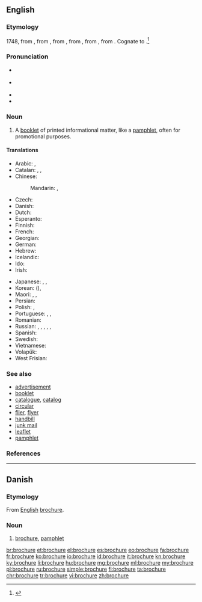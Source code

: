 ==English==
{{wikipedia}}

===Etymology===
1748, from {{etyl|fr|en}} {{term|brochure||stitched work|lang=fr}}, from {{term|brocher||to stitch|lang=fr}}, from {{etyl|fro|en}} {{term|brochier||to pierce|lang=fro}}, from {{term|broche||awl|lang=fro}}, from {{etyl|VL.|en}}, from {{etyl|la|en}}. Cognate to {{term|broach}}.<ref>{{R:Online Etymology Dictionary}}</ref>

===Pronunciation===
* {{a|US}} {{IPA|/bɹoʊˈʃʊɚ/|/bɹoʊˈʃɝ/|lang=en}}
* {{a|UK}} {{IPA|/ˈbɹoʊ.ʃə(ɹ)/|lang=en}}
* {{audio|en-us-brochure.ogg|Audio (US)|lang=en}}
* {{rhymes|ʊə(ɹ)|lang=en}}

===Noun===
{{en-noun}}

# A [[booklet]] of printed informational matter, like a [[pamphlet]], often for promotional purposes.

====Translations====
{{trans-top|booklet of printed informational matter}}
* Arabic: {{t|ar|كراسة|tr=kurrāsa|sc=Arab}}, {{t|ar|كتيب|m|tr=kutayyib|sc=Arab}}
* Catalan: {{t+|ca|fullet|m}}, {{t|ca|opuscle|m}}, {{t|ca|prospecte|m}}
* Chinese:
*: Mandarin: {{t+|cmn|小册子|tr=xiǎocèzi|sc=Hani}}, {{t+|cmn|册|tr=cè|sc=Hani}}
* Czech: {{t+|cs|brožura|f}}
* Danish: {{t|da|brochure}}
* Dutch: {{t|nl|brochure}}
* Esperanto: {{t|eo|broŝuro}}
* Finnish: {{t|fi|esite}}
* French: {{t+|fr|brochure|f}}
* Georgian: {{t-needed|ka}}
* German: {{t+|de|Broschüre|f}}
* Hebrew: {{t+|he|עלון|m|tr='alon|sc=Hebr}}
* Icelandic: {{t+|is|bæklingur|m}}
* Ido: {{t+|io|broshuro}}
* Irish: {{t|ga|bróisiúr}}
{{trans-mid}}
* Japanese: {{t|ja|小冊子|tr=しょうさっし, shōsasshi|sc=Jpan}}, {{t|ja|小冊|tr=しょうさつ, shōsatsu|sc=Jpan}}, {{t+|ja|パンフレット|tr=panfuretto|sc=Jpan}}
* Korean: {{t+|ko|소책자|sc=Kore}} ({{t+|ko|小冊子|sc=Kore}}), {{t+|ko|팸플릿|sc=Kore}}
* Maori: {{t|mi|puka whakaatu}}, {{t|mi|puka whakamōhio}}, {{t|mi|mātārere}}
* Persian: {{t+|fa|بروشور|tr=brošur|sc=fa-Arab}}
* Polish: {{t+|pl|broszura|f}}, {{t+|pl|ulotka|f}}
* Portuguese: {{t|pt|brochura|f}}, {{t+|pt|panfleto|m}}, {{t+|pt|folheto|m}}
* Romanian: {{t-needed|ro}}
* Russian: {{t+|ru|брошюра|f|sc=Cyrl|tr=brošúra}}, {{t+|ru|буклет|m|sc=Cyrl|tr=buklét}}, {{t+|ru|проспект|m|sc=Cyrl|tr=prospékt}}, {{t+|ru|памфлет|m|tr=pamflét|sc=Cyrl}}, {{t+|ru|книжка|f|tr=knížka|sc=Cyrl}}, {{t+|ru|книжечка|f|tr=knížečka|sc=Cyrl}}
* Spanish: {{t+|es|folleto|m}}
* Swedish: {{t+|sv|broschyr}}
* Vietnamese: {{t|vi|cuốn sách nhỏ}}
* Volapük: {{t|vo|brojür}}
* West Frisian: {{t|fy|brosjuere}}
{{trans-bottom}}

===See also===
* [[advertisement]]
* [[booklet]]
* [[catalogue]], [[catalog]]
* [[circular]]
* [[flier]], [[flyer]]
* [[handbill]]
* [[junk mail]]
* [[leaflet]]
* [[pamphlet]]

===References===
<references/>
----
==Danish==
===Etymology===
From [[w:English language|English]] [[brochure#English|brochure]].

===Noun===
{{da-noun|n|r}}
# [[brochure#English|brochure]], [[pamphlet]]

[[br:brochure]]
[[et:brochure]]
[[el:brochure]]
[[es:brochure]]
[[eo:brochure]]
[[fa:brochure]]
[[fr:brochure]]
[[ko:brochure]]
[[io:brochure]]
[[id:brochure]]
[[it:brochure]]
[[kn:brochure]]
[[ky:brochure]]
[[li:brochure]]
[[hu:brochure]]
[[mg:brochure]]
[[ml:brochure]]
[[my:brochure]]
[[pl:brochure]]
[[ru:brochure]]
[[simple:brochure]]
[[fi:brochure]]
[[ta:brochure]]
[[chr:brochure]]
[[tr:brochure]]
[[vi:brochure]]
[[zh:brochure]]